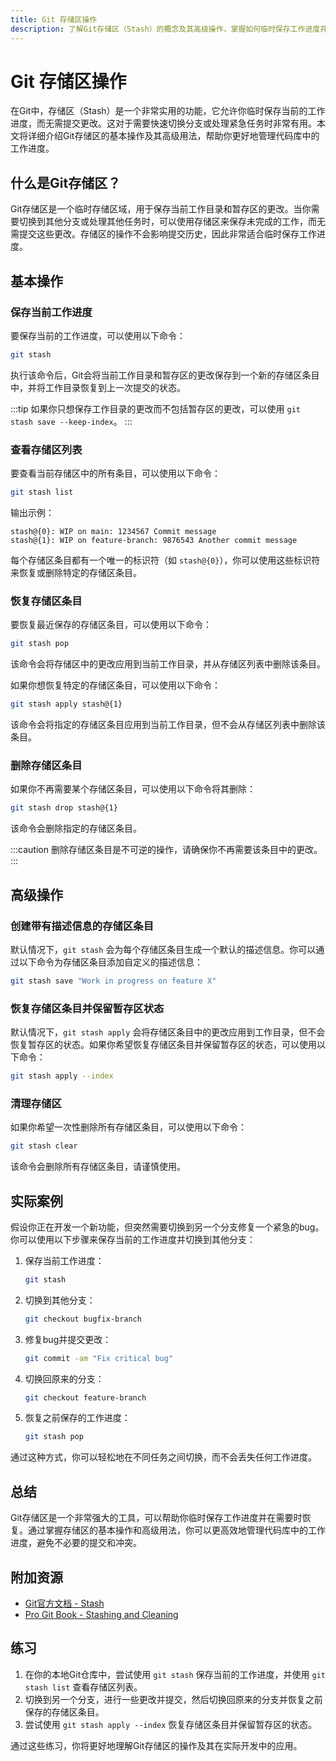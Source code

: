 ```yaml
---
title: Git 存储区操作
description: 了解Git存储区（Stash）的概念及其高级操作，掌握如何临时保存工作进度并在需要时恢复。
---
```


# Git 存储区操作

在Git中，存储区（Stash）是一个非常实用的功能，它允许你临时保存当前的工作进度，而无需提交更改。这对于需要快速切换分支或处理紧急任务时非常有用。本文将详细介绍Git存储区的基本操作及其高级用法，帮助你更好地管理代码库中的工作进度。

## 什么是Git存储区？

Git存储区是一个临时存储区域，用于保存当前工作目录和暂存区的更改。当你需要切换到其他分支或处理其他任务时，可以使用存储区来保存未完成的工作，而无需提交这些更改。存储区的操作不会影响提交历史，因此非常适合临时保存工作进度。

## 基本操作

### 保存当前工作进度

要保存当前的工作进度，可以使用以下命令：

```bash
git stash
```

执行该命令后，Git会将当前工作目录和暂存区的更改保存到一个新的存储区条目中，并将工作目录恢复到上一次提交的状态。

:::tip
如果你只想保存工作目录的更改而不包括暂存区的更改，可以使用 `git stash save --keep-index`。
:::

### 查看存储区列表

要查看当前存储区中的所有条目，可以使用以下命令：

```bash
git stash list
```

输出示例：

```
stash@{0}: WIP on main: 1234567 Commit message
stash@{1}: WIP on feature-branch: 9876543 Another commit message
```

每个存储区条目都有一个唯一的标识符（如 `stash@{0}`），你可以使用这些标识符来恢复或删除特定的存储区条目。

### 恢复存储区条目

要恢复最近保存的存储区条目，可以使用以下命令：

```bash
git stash pop
```

该命令会将存储区中的更改应用到当前工作目录，并从存储区列表中删除该条目。

如果你想恢复特定的存储区条目，可以使用以下命令：

```bash
git stash apply stash@{1}
```

该命令会将指定的存储区条目应用到当前工作目录，但不会从存储区列表中删除该条目。

### 删除存储区条目

如果你不再需要某个存储区条目，可以使用以下命令将其删除：

```bash
git stash drop stash@{1}
```

该命令会删除指定的存储区条目。

:::caution
删除存储区条目是不可逆的操作，请确保你不再需要该条目中的更改。
:::

## 高级操作

### 创建带有描述信息的存储区条目

默认情况下，`git stash` 会为每个存储区条目生成一个默认的描述信息。你可以通过以下命令为存储区条目添加自定义的描述信息：

```bash
git stash save "Work in progress on feature X"
```

### 恢复存储区条目并保留暂存区状态

默认情况下，`git stash apply` 会将存储区条目中的更改应用到工作目录，但不会恢复暂存区的状态。如果你希望恢复存储区条目并保留暂存区的状态，可以使用以下命令：

```bash
git stash apply --index
```

### 清理存储区

如果你希望一次性删除所有存储区条目，可以使用以下命令：

```bash
git stash clear
```

该命令会删除所有存储区条目，请谨慎使用。

## 实际案例

假设你正在开发一个新功能，但突然需要切换到另一个分支修复一个紧急的bug。你可以使用以下步骤来保存当前的工作进度并切换到其他分支：

1. 保存当前工作进度：

   ```bash
   git stash
   ```

2. 切换到其他分支：

   ```bash
   git checkout bugfix-branch
   ```

3. 修复bug并提交更改：

   ```bash
   git commit -am "Fix critical bug"
   ```

4. 切换回原来的分支：

   ```bash
   git checkout feature-branch
   ```

5. 恢复之前保存的工作进度：

   ```bash
   git stash pop
   ```

通过这种方式，你可以轻松地在不同任务之间切换，而不会丢失任何工作进度。

## 总结

Git存储区是一个非常强大的工具，可以帮助你临时保存工作进度并在需要时恢复。通过掌握存储区的基本操作和高级用法，你可以更高效地管理代码库中的工作进度，避免不必要的提交和冲突。

## 附加资源

- [Git官方文档 - Stash](https://git-scm.com/docs/git-stash)
- [Pro Git Book - Stashing and Cleaning](https://git-scm.com/book/en/v2/Git-Tools-Stashing-and-Cleaning)

## 练习

1. 在你的本地Git仓库中，尝试使用 `git stash` 保存当前的工作进度，并使用 `git stash list` 查看存储区列表。
2. 切换到另一个分支，进行一些更改并提交，然后切换回原来的分支并恢复之前保存的存储区条目。
3. 尝试使用 `git stash apply --index` 恢复存储区条目并保留暂存区的状态。

通过这些练习，你将更好地理解Git存储区的操作及其在实际开发中的应用。